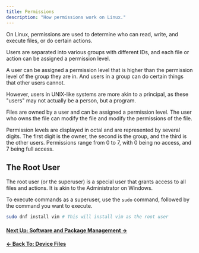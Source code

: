 ```yaml
---
title: Permissions
description: "How permissions work on Linux."
---
```


On Linux, permissions are used to determine who can read, write, and execute files, or do certain actions.

Users are separated into various groups with different IDs, and each file or action can be assigned a permission level.

A user can be assigned a permission level that is higher than the permission level of the group they are in. And users in a group can do certain things that other users cannot.

However, users in UNIX-like systems are more akin to a principal, as these "users" may not actually be a person, but a program.

Files are owned by a user and can be assigned a permission level. The user who owns the file can modify the file and modify the permissions of the file.

Permission levels are displayed in octal and are represented by several digits. The first digit is the owner, the second is the group, and the third is the other users. Permissions range from 0 to 7, with 0 being no access, and 7 being full access.

## The Root User

The root user (or the superuser) is a special user that grants access to all files and actions. It is akin to the Administrator on Windows.

To execute commands as a superuser, use the `sudo` command, followed by the command you want to execute.

```bash
sudo dnf install vim # This will install vim as the root user
```

#### [Next Up: Software and Package Management →](/en/linux/software)

#### [← Back To: Device Files](/en/linux/devicefiles)
